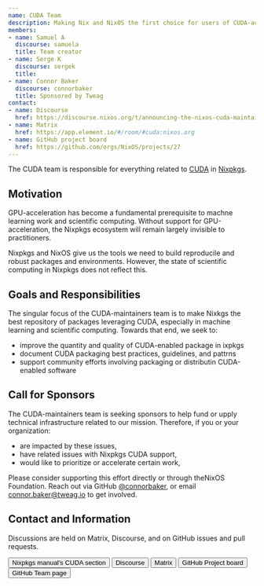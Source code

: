 ```yaml
---
name: CUDA Team
description: Making Nix and NixOS the first choice for users of CUDA-accelerated software.
members:
- name: Samuel A
  discourse: samuela
  title: Team creator
- name: Serge K
  discourse: sergek
  title:
- name: Connor Baker
  discourse: connorbaker
  title: Sponsored by Tweag
contact:
- name: Discourse
  href: https://discourse.nixos.org/t/announcing-the-nixos-cuda-maintainers-team-and-a-call-for-maintainers/18074
- name: Matrix
  href: https://app.element.io/#/room/#cuda:nixos.org
- name: GitHub project board
  href: https://github.com/orgs/NixOS/projects/27
---
```


The CUDA team is responsible for everything related to
[CUDA](https://developer.nvidia.com/cuda-zone) in
[Nixpkgs](https://github.com/NixOS/nixpkgs).

## Motivation

GPU-acceleration has become a fundamental prerequisite to machne learning work
and scientific computing. Without support for GPU-acceleration, the Nixpkgs
ecosystem will remain largely invisible to practitioners.

Nixpkgs and NixOS give us the tools we need to build reproducile and robust
packages and environments. However, the state of scientific computing in
Nixpkgs does not reflect this.

## Goals and Responsibilities

The singular focus of the CUDA-maintainers team is to make Nixkgs the best
repository of packages leveraging CUDA, especially in machine learning and
scientific computing. Towards that end, we seek to:

- improve the quantity and quality of CUDA-enabled package in ixpkgs
- document CUDA packaging best practices, guidelines, and pattrns
- support community efforts involving packaging or distributin CUDA-enabled
  software

## Call for Sponsors

The CUDA-maintainers team is seeking sponsors to help fund or upply technical
infrastructure related to our mission. Therefore, if you or your organization:

- are impacted by these issues,
- have related issues with Nixpkgs CUDA support,
- would like to prioritize or accelerate certain work,

Please consider supporting this effort directly or through theNixOS Foundation.
Reach out via GitHub [@connorbaker](https://github.com/connorbaker), or email
connor.baker@tweag.io to get involved.

## Contact and Information

Discussions are held on Matrix, Discourse, and on GitHub issues and pull
requests.


<div class="flex flex-wrap gap-4">
  <Button
    href="https://nixos.org/manual/nixpkgs/unstable/#cuda"
    color="semidarkblue" size="sm">Nixpkgs manual's CUDA section</Button>
  <Button
    href="https://discourse.nixos.org/t/announcing-the-nixos-cuda-maintainers-team-and-a-call-for-maintainers/18074"
    color="semidarkblue" size="sm">Discourse</Button>
  <Button
    href="https://app.element.io/#/room/#cuda:nixos.org"
    color="semidarkblue" size="sm">Matrix</Button>
  <Button
    href="https://github.com/orgs/NixOS/projects/27"
    color="semidarkblue" size="sm">GitHub Project board</Button>
  <Button
    href="https://github.com/orgs/NixOS/teams/cuda-maintainers"
    color="semidarkblue" size="sm">GitHub Team page</Button>
</div>
